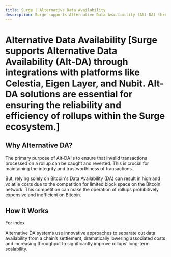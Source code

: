 ```yaml
---
title: Surge | Alternative Data Availability
description: Surge supports Alternative Data Availability (Alt-DA) through integrations with platforms like Celestia, Eigen Layer, and Nubit. Alt-DA solutions are essential for ensuring the reliability and efficiency of rollups within the Surge ecosystem.
---
```


# Alternative Data Availability [Surge supports Alternative Data Availability (Alt-DA) through integrations with platforms like Celestia, Eigen Layer, and Nubit. Alt-DA solutions are essential for ensuring the reliability and efficiency of rollups within the Surge ecosystem.]

## ​Why Alternative DA?

The primary purpose of Alt-DA is to ensure that invalid transactions processed on a rollup can be caught and reverted. This is crucial for maintaining the integrity and trustworthiness of transactions.

But, relying solely on Bitcoin's Data Availability (DA) can result in high and volatile costs due to the competition for limited block space on the Bitcoin network. This competition can make the operation of rollups prohibitively expensive and inefficient on Bitcoin.

## ​How it Works

For index

Alternative DA systems use innovative approaches to separate out data availability from a chain’s settlement, dramatically lowering associated costs and increasing throughput to significantly improve rollups’ long-term scalability.
